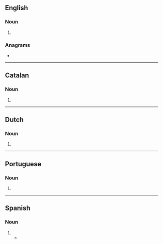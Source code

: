 {{also|Apps|apps.}}
==English==

===Noun===
{{head|en|noun plural form}}

# {{plural of|app|lang=en}}

===Anagrams===
* {{anagrams|en|PAPs|PSAP|Sapp|p'aps|paps}}

----

==Catalan==

===Noun===
{{head|ca|noun form}}

# {{plural of|app|lang=ca}}

----

==Dutch==

===Noun===
{{head|nl|noun plural form}}

# {{nl-noun form of|pl|app}}

----

==Portuguese==

===Noun===
{{head|pt|noun plural form}}

# {{plural of|app|lang=pt}}

----

==Spanish==

===Noun===
{{head|es|noun form}}

# {{plural of|app|lang=es}}
#* {{quote-journal|date=julio 31, 2018|author=|title=aplicaciones para moviles|work=Easy design|url=https://www.easd-design.com/aplicaciones-para-moviles/
|passage=Una aplicación móvil es un programa informático diseñado para ejecutarse en un dispositivo móvil, como un teléfono/tableta o reloj.. }}